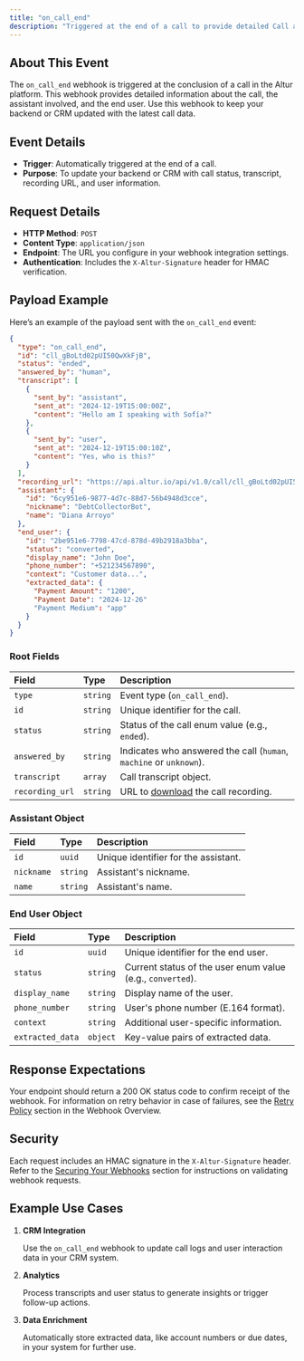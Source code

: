 ```yaml
---
title: "on_call_end"
description: "Triggered at the end of a call to provide detailed Call and End User information."
---
```


## About This Event

The `on_call_end` webhook is triggered at the conclusion of a call in the Altur platform. This webhook provides detailed information about the call, the assistant involved, and the end user. Use this webhook to keep your backend or CRM updated with the latest call data.

## Event Details

- **Trigger**: Automatically triggered at the end of a call.
- **Purpose**: To update your backend or CRM with call status, transcript, recording URL, and user information.

## Request Details

- **HTTP Method**: `POST`
- **Content Type**: `application/json`
- **Endpoint**: The URL you configure in your webhook integration settings.
- **Authentication**: Includes the `X-Altur-Signature` header for HMAC verification.

## Payload Example

Here’s an example of the payload sent with the `on_call_end` event:

```json
{
  "type": "on_call_end",
  "id": "cll_gBoLtd02pUI50QwXkFjB",
  "status": "ended",
  "answered_by": "human",
  "transcript": [
    {
      "sent_by": "assistant",
      "sent_at": "2024-12-19T15:00:00Z",
      "content": "Hello am I speaking with Sofía?"
    },
    {
      "sent_by": "user",
      "sent_at": "2024-12-19T15:00:10Z",
      "content": "Yes, who is this?"
    }
  ],
  "recording_url": "https://api.altur.io/api/v1.0/call/cll_gBoLtd02pUI50QwXkFjB/recording",
  "assistant": {
    "id": "6cy951e6-9877-4d7c-88d7-56b4948d3cce",
    "nickname": "DebtCollectorBot",
    "name": "Diana Arroyo"
  },
  "end_user": {
    "id": "2be951e6-7798-47cd-878d-49b2918a3bba",
    "status": "converted",
    "display_name": "John Doe",
    "phone_number": "+521234567890",
    "context": "Customer data...",
    "extracted_data": {
      "Payment Amount": "1200",
      "Payment Date": "2024-12-26"
      "Payment Medium": "app"
    }
  }
}
```

### Root Fields

| Field           | Type     | Description                                                                                         |
| :-------------- | :------- | :-------------------------------------------------------------------------------------------------- |
| `type`          | `string` | Event type (`on_call_end`).                                                                         |
| `id`            | `string` | Unique identifier for the call.                                                                     |
| `status`        | `string` | Status of the call enum value (e.g., `ended`).                                                      |
| `answered_by`   | `string` | Indicates who answered the call (`human`, `machine` or `unknown`).                                  |
| `transcript`    | `array`  | Call transcript object.                                                                             |
| `recording_url` | `string` | URL to [download](https://docs.altur.io/api-reference/calls/retrieve-recording) the call recording. |

### Assistant Object

| Field      | Type     | Description                          |
| :--------- | :------- | :----------------------------------- |
| `id`       | `uuid`   | Unique identifier for the assistant. |
| `nickname` | `string` | Assistant's nickname.                |
| `name`     | `string` | Assistant's name.                    |

### End User Object

| Field            | Type     | Description                                                |
| :--------------- | :------- | :--------------------------------------------------------- |
| `id`             | `uuid`   | Unique identifier for the end user.                        |
| `status`         | `string` | Current status of the user enum value (e.g., `converted`). |
| `display_name`   | `string` | Display name of the user.                                  |
| `phone_number`   | `string` | User's phone number (E.164 format).                        |
| `context`        | `string` | Additional user-specific information.                      |
| `extracted_data` | `object` | Key-value pairs of extracted data.                         |

## Response Expectations

Your endpoint should return a 200 OK status code to confirm receipt of the webhook. For information on retry behavior in case of failures, see the [Retry Policy](https://docs.altur.io/api-reference/webhooks/overview#delivery-retry-policy) section in the Webhook Overview.

## Security

Each request includes an HMAC signature in the `X-Altur-Signature` header. Refer to the [Securing Your Webhooks](https://docs.altur.io/api-reference/webhooks/overview#securing-your-webhooks) section for instructions on validating webhook requests.

## Example Use Cases

1. **CRM Integration**

   Use the `on_call_end` webhook to update call logs and user interaction data in your CRM system.

2. **Analytics**

   Process transcripts and user status to generate insights or trigger follow-up actions.

3. **Data Enrichment**

   Automatically store extracted data, like account numbers or due dates, in your system for further use.
